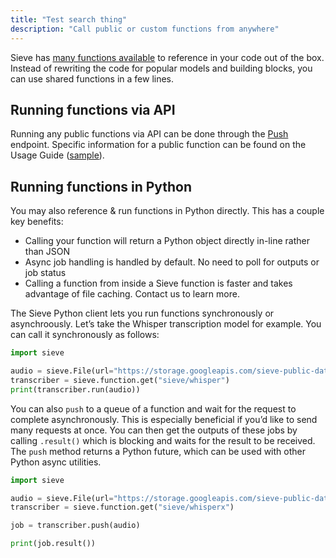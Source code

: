 ```yaml
---
title: "Test search thing"
description: "Call public or custom functions from anywhere"
---
```


Sieve has [many functions available](https://sievedata.com/explore) to reference in your code out of the box. Instead of rewriting the code for popular models and building blocks, you can use shared functions in a few lines.

## Running functions via API

Running any public functions via API can be done through the [Push](/reference-v2/api/create-new-job) endpoint. Specific information for a public function can be found on the Usage Guide ([sample](https://www.sievedata.com/functions/sieve/autocrop/guide)).

## Running functions in Python

You may also reference & run functions in Python directly. This has a couple key benefits:
* Calling your function will return a Python object directly in-line rather than JSON
* Async job handling is handled by default. No need to poll for outputs or job status
* Calling a function from inside a Sieve function is faster and takes advantage of file caching. Contact us to learn more. 

The Sieve Python client lets you run functions synchronously or asynchroously. Let’s take the Whisper transcription model for example. You can call it synchronously as follows:

```python
import sieve

audio = sieve.File(url="https://storage.googleapis.com/sieve-public-data/assets/audio.mp3")
transcriber = sieve.function.get("sieve/whisper")
print(transcriber.run(audio))
```

You can also `push` to a queue of a function and wait for the request to complete asynchronously. This is especially beneficial if you’d like to send many requests at once. You can then get the outputs of these jobs by calling `.result()` which is blocking and waits for the result to be received. The `push` method returns a Python future, which can be used with other Python async utilities.

```python
import sieve

audio = sieve.File(url="https://storage.googleapis.com/sieve-public-data/assets/audio.mp3")
transcriber = sieve.function.get("sieve/whisperx")

job = transcriber.push(audio)

print(job.result())
```
